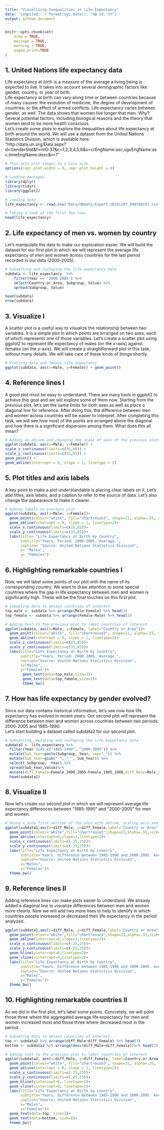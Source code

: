 ```yaml
---
title: "Visualizing Inequalities in Life Expectancy"  
date: 'Compiled: `r format(Sys.Date(), "%B %d, %Y")`'
output: github_document
---
```


```r
knitr::opts_chunk$set(
	echo = TRUE,
	message = TRUE,
	warning = TRUE,
	paged.print=TRUE
)
```

## 1. United Nations life expectancy data
Life expectancy at birth is a measure of the average a living being is expected to live. It takes into account several demographic factors like gender, country, or year of birth.  
Life expectancy at birth can vary along time or between countries because of many causes: the evolution of medicine, the degree of development of countries, or the effect of armed conflicts. Life expectancy varies between gender, as well. The data shows that women live longer that men. Why? Several potential factors, including biological reasons and the theory that women tend to be more health conscious.  
Let's create some plots to explore the inequalities about life expectancy at birth around the world. We will use a dataset from the United Nations Statistics Division, which is available here.  
"http://data.un.org/Data.aspx?d=GenderStat&f=inID:37&c=1,2,3,4,5,6&s=crEngName:asc,sgvEngName:asc,timeEngName:desc&v=1"

```r
# This sets plot images to a nice size
options(repr.plot.width = 6, repr.plot.height = 6)

# Loading packages
library(dplyr)
library(tidyr)
library(ggplot2)
```

```r
# Loading data
life_expectancy <- read.csv("Data/UNdata_Export_20191107_090700157.csv")

# Taking a look at the first few rows
head(life_expectancy)
```

## 2. Life expectancy of men vs. women by country
Let's manipulate the data to make our exploration easier. We will build the dataset for our first plot in which we will represent the average life expectancy of men and women across countries for the last period recorded in our data (2000-2005).  

```r
# Subsetting and reshaping the life expectancy data
subdata <- life_expectancy  %>% 
    filter(Year == '2000-2005') %>% 
    select(Country.or.Area, Subgroup, Value) %>% 
    spread(Subgroup, Value)

head(subdata)
nrow(subdata)
```

## 3. Visualize I
A scatter plot is a useful way to visualize the relationship between two variables. It is a simple plot in which points are arranged on two axes, each of which represents one of those variables.
Let's create a scatter plot using ggplot2 to represent life expectancy of males (on the x-axis) against females (on the y-axis). We will create a straightforward plot in this task, without many details. We will take care of these kinds of things shortly.  

```r
# Plotting male and female life expectancy
ggplot(subdata, aes(x=Male, y=Female)) + geom_point()
```

## 4. Reference lines I
A good plot must be easy to understand. There are many tools in ggplot2 to achieve this goal and we will explore some of them now. Starting from the previous plot, let's set the same limits for both axes as well as place a diagonal line for reference. After doing this, the difference between men and women across countries will be easier to interpret.
After completing this task, we will see how most of the points are arranged above the diagonal and how there is a significant dispersion among them. What does this all mean?  

```r
# Adding an abline and changing the scale of axes of the previous plots
ggplot(subdata, aes(x=Male, y=Female)) +
scale_x_continuous(limits=c(35,85)) +
scale_y_continuous(limits=c(35,85)) +
geom_point() +
geom_abline(intercept = 0, slope = 1, linetype = 2)
```

## 5. Plot titles and axis labels
A key point to make a plot understandable is placing clear labels on it. Let's add titles, axis labels, and a caption to refer to the source of data. Let's also change the appearance to make it clearer.  

```r
# Adding labels to previous plot
ggplot(subdata, aes(x=Male, y=Female))+
  geom_point(colour="white", fill="chartreuse3", shape=21, alpha=.55, size=5)+
  geom_abline(intercept = 0, slope = 1, linetype=2)+
  scale_x_continuous(limits=c(35,85))+
  scale_y_continuous(limits=c(35,85))+
  labs(title= "Life Expectancy at Birth by Country",
       subtitle="Years. Period: 2000-2005. Average.",
       caption= "Source: United Nations Statistics Division",
       x= "Males",
       y= "Females")
```

## 6. Highlighting remarkable countries I
Now, we will label some points of our plot with the name of its corresponding country. We want to draw attention to some special countries where the gap in life expectancy between men and women is significantly high. These will be the final touches on this first plot.  

```r
# Subseting data to obtain countries of interest
top_male <- subdata %>% arrange(Male-Female) %>% head(3)
top_female <- subdata %>% arrange(Female-Male) %>% head(3)

# Adding text to the previous plot to label countries of interest
ggplot(subdata, aes(x=Male, y=Female, label="Country or Area"))+
  geom_point(colour="white", fill="chartreuse3", shape=21, alpha=.55, size=5)+
  geom_abline(intercept = 0, slope = 1, linetype=2)+
  scale_x_continuous(limits=c(35,85))+
  scale_y_continuous(limits=c(35,85))+
  labs(title="Life Expectancy at Birth by Country",
       subtitle="Years. Period: 2000-2005. Average.",
       caption="Source: United Nations Statistics Division",
       x="Males",
       y="Females")+
        geom_text(data=top_male,size=3)+
        geom_text(data=top_female,size=3)+
        theme_bw()
```

## 7. How has life expectancy by gender evolved?
Since our data contains historical information, let's see now how life expectancy has evolved in recent years. Our second plot will represent the difference between men and women across countries between two periods: 2000-2005 and 1985-1990.  
Let's start building a dataset called subdata2 for our second plot.  

```r
# Subsetting, mutating and reshaping the life expectancy data
subdata2 <- life_expectancy %>% 
  filter(Year %in% c("1985-1990", "2000-2005")) %>% 
  mutate(Sub_Year=paste(Subgroup, Year, sep="_")) %>% 
  mutate(Sub_Year=gsub("-", "_", Sub_Year)) %>% 
  select(-Subgroup, -Year) %>% 
  spread(Sub_Year,Value)%>%
  mutate(diff_Female=Female_2000_2005-Female_1985_1990,diff_Male=Male_2000_2005-Male_1985_1990)
  head(subdata2)
```

## 8. Visualize II
Now let's create our second plot in which we will represent average life expectancy differences between "1985-1990" and "2000-2005" for men and women.  

```r
# Doing a nice first version of the plot with abline, scaling axis and adding labels
ggplot(subdata2,aes(x=diff_Male, y=diff_Female,label="Country or Area"))+
  geom_point(colour="white",fill="chartreuse3",shape=21,alpha=.55,size=5)+
  geom_abline(intercept=0,slope=1,linetype=2)+
  scale_x_continuous(limits=c(-25,25))+
  scale_y_continuous(limits=c(-25,25))+
  labs(title="Life Expectancy at Birth by Country",
       subtitle="Years. Difference between 1985-1990 and 2000-2005. Average",
       caption="Source: United Nations Statistics Division",
       x="Males",
       y="Females")+
  theme_bw()
```

## 9. Reference lines II
Adding reference lines can make plots easier to understand. We already added a diagonal line to visualize differences between men and women more clearly. Now we will add two more lines to help to identify in which countries people increased or decreased their life expectancy in the period analyzed.  

```r
ggplot(subdata2,aes(x=diff_Male, y=diff_Female,label="Country or Area"))+
  geom_point(colour="white",fill="chartreuse3",shape=21,alpha=.55,size=5)+
  geom_abline(intercept=0,slope=1,linetype=2)+
  scale_x_continuous(limits=c(-25,25))+
  scale_y_continuous(limits=c(-25,25))+
  geom_hline(yintercept=0,linetype=2)+
  geom_vline(xintercept=0,linetype=2)+
  labs(title="Life Expectancy at Birth by Country",
       subtitle="Years. Difference between 1985-1990 and 2000-2005. Average",
       caption="Source: United Nations Statistics Division",
       x="Males",
       y="Females")+
  theme_bw()
```

## 10. Highlighting remarkable countries II
As we did in the first plot, let's label some points. Concretely, we will point those three where the aggregated average life expectancy for men and women increased most and those three where decreased most in the period.  

```r
# Subseting data to obtain countries of interest
top <- subdata2 %>% arrange(diff_Male+diff_Female) %>% head(3)
bottom <- subdata2 %>% arrange(desc(diff_Male+diff_Female))%>% head(3)

# Adding text to the previous plot to label countries of interest
ggplot(subdata2, aes(x=diff_Male, y=diff_Female, label=Country.or.Area), guide=FALSE)+
  geom_point(colour="white", fill="chartreuse3", shape=21, alpha=.55, size=5)+
  geom_abline(intercept = 0, slope = 1, linetype=2)+
  scale_x_continuous(limits=c(-25,25))+
  scale_y_continuous(limits=c(-25,25))+
  geom_hline(yintercept=0, linetype=2)+
  geom_vline(xintercept=0, linetype=2)+
  labs(title="Life Expectancy at Birth by Country",
       subtitle="Years. Difference between 1985-1990 and 2000-2005. Average.",
       caption="Source: United Nations Statistics Division",
       x="Males",
       y="Females")+
  geom_text(data=top, size=3)+
  geom_text(data=bottom, size=3)+
  theme_bw()
```